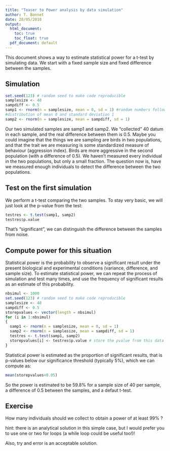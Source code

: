 ```yaml
---
title: "Teaser to Power analysis by data simulation"
author: T. Bonnet
date: 28/05/2018
output:
  html_document: 
    toc: true
    toc_float: true
  pdf_document: default
---
```


This document shows a way to estimate statistical power for a t-test by simulating data. We start with a fixed sample size and fixed difference between the samples.

## Simulation

```r
set.seed(123) # random seed to make code reproducible
samplesize <- 40
sampdiff <- 0.5
samp1 <- rnorm(n = samplesize, mean = 0, sd = 1) #random numbers following normal 
#distribution of mean 0 and standard deviation 1
samp2 <- rnorm(n = samplesize, mean = sampdiff, sd = 1)
```

Our two simulated samples are samp1 and samp2. We "collected" 40 datum in each sample, and the real difference between them is 0.5.
Maybe you could imagine that the things we are sampling are birds in two populations, and that the trait we are measuring is some standardized measure of behaviour (aggression index). Birds are more aggressive in the second population (with a difference of 0.5).
We haven't measured every individual in the two populations, but only a small fraction. The question now is, have we measured enough individuals to detect the difference between the two populations.

## Test on the first simulation

We perform a t-test comparing the two samples. To stay very basic, we will just look at the p-value from the test:
```r
testres <- t.test(samp1, samp2)
testres$p.value
```

That's "significant", we can distinguish the difference between the samples from noise.

## Compute power for this situation
Statistical power is the probability to observe a significant result under the present biological and experimental conditions (variance, difference, and sample size).
To estimate statistical power, we can repeat the process of simulation and test many times, and use the frequency of significant results as an estimate of this probability.

```r
nbsimul <- 1000
set.seed(123) # random seed to make code reproducible
samplesize <- 40
sampdiff <- 0.5
storepvalues <- vector(length = nbsimul)
for (i in 1:nbsimul)
{
  samp1 <- rnorm(n = samplesize, mean = 0, sd = 1) 
  samp2 <- rnorm(n = samplesize, mean = sampdiff, sd = 1)
  testres <- t.test(samp1, samp2)
  storepvalues[i] <- testres$p.value # store the pvalue from this data set test
}
```

Statistical power is estimated as the proportion of significant results, that is p-values below our significance threshold (typically 5%), which we can compute as:
```r
mean(storepvalues<0.05)
```

So the power is estimated to be 59.8% for a sample size of 40 per sample, a difference of 0.5 between the samples, and a defaut t-test.

## Exercise

How many individuals should we collect to obtain a power of at least 99% ?

hint: there is an analytical solution in this simple case, but I would prefer you to use one or two for loops (a while loop could be useful too!)!

Also, try and error is an acceptable solution.



